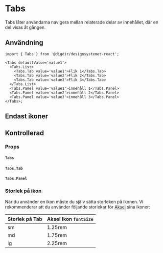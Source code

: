 

<Meta of={TabsStories} />

# Tabs

Tabs låter användarna navigera mellan relaterade delar av innehållet, där en del visas åt gången.

<Primary />
<Controls />

## Användning

```tsx
import { Tabs } from '@digdir/designsystemet-react';

<Tabs defaultValue='value1'>
  <Tabs.List>
    <Tabs.Tab value='value1'>Flik 1</Tabs.Tab>
    <Tabs.Tab value='value2'>Flik 2</Tabs.Tab>
    <Tabs.Tab value='value3'>Flik 3</Tabs.Tab>
  </Tabs.List>
  <Tabs.Panel value='value1'>innehåll 1</Tabs.Panel>
  <Tabs.Panel value='value2'>innehåll 2</Tabs.Panel>
  <Tabs.Panel value='value3'>innehåll 3</Tabs.Panel>
</Tabs>;
```

## Endast ikoner

<Canvas of={TabsStories.IconsOnly} />

## Kontrollerad

<Canvas of={TabsStories.Controlled} />

### Props

#### `Tabs`

<ArgTypes of={Tabs} />

#### `Tabs.Tab`

<ArgTypes of={TabsTab} />

#### `Tabs.Panel`

<ArgTypes of={TabsPanel} />

### Storlek på ikon

När du använder en ikon måste du själv sätta storleken på ikonen. Vi rekommenderar att du använder följande storlekar för [Aksel](https://aksel.nav.no/ikoner) sina ikoner:

| Storlek på Tab  | Aksel Ikon `fontSize`   |
| :-------------- | :--------------------- |
| sm              | 1.25rem                |
| md              | 1.75rem                |
| lg              | 2.25rem                |